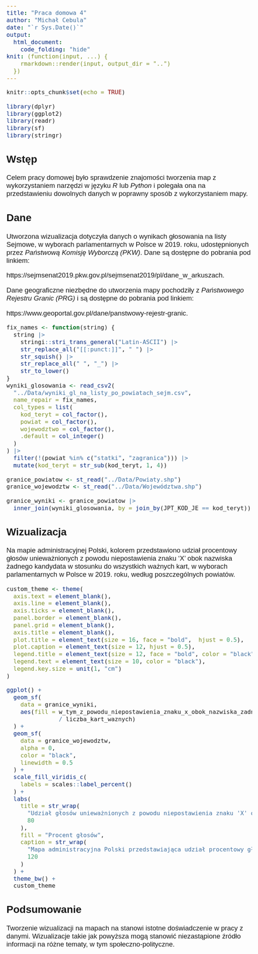 ```yaml
---
title: "Praca domowa 4"
author: "Michał Cebula"
date: "`r Sys.Date()`"
output: 
  html_document:
    code_folding: "hide"
knit: (function(input, ...) {
    rmarkdown::render(input, output_dir = "..")
  })
---
```


<style type="text/css">
  .main-container {
    max-width: 1920px;
    margin: auto;
  }
  
  body {
    font-family: Helvetica;
    font-size: 14pt;
  }
</style>

```r
knitr::opts_chunk$set(echo = TRUE)
```

```r
library(dplyr)
library(ggplot2)
library(readr)
library(sf)
library(stringr)
```

## Wstęp

Celem pracy domowej było sprawdzenie znajomości tworzenia map z wykorzystaniem narzędzi w języku *R* lub *Python* i polegała ona na przedstawieniu dowolnych danych w poprawny sposób z wykorzystaniem mapy.

## Dane

Utworzona wizualizacja dotyczyła danych o wynikach głosowania na listy Sejmowe, w wyborach parlamentarnych w Polsce w 2019. roku, udostępnionych przez *Państwową Komisję Wyborczą (PKW)*. Dane są dostępne do pobrania pod linkiem: 

https://sejmsenat2019.pkw.gov.pl/sejmsenat2019/pl/dane_w_arkuszach.

Dane geograficzne niezbędne do utworzenia mapy pochodziły z *Państwowego Rejestru Granic (PRG)* i są dostępne do pobrania pod linkiem:

https://www.geoportal.gov.pl/dane/panstwowy-rejestr-granic.

```r
fix_names <- function(string) {
  string |> 
    stringi::stri_trans_general("Latin-ASCII") |> 
    str_replace_all("[[:punct:]]", " ") |> 
    str_squish() |> 
    str_replace_all(" ", "_") |> 
    str_to_lower()
}
wyniki_glosowania <- read_csv2(
  "../Data/wyniki_gl_na_listy_po_powiatach_sejm.csv",
  name_repair = fix_names,
  col_types = list(
    kod_teryt = col_factor(),
    powiat = col_factor(),
    wojewodztwo = col_factor(),
    .default = col_integer()
  )
) |> 
  filter(!(powiat %in% c("statki", "zagranica"))) |> 
  mutate(kod_teryt = str_sub(kod_teryt, 1, 4))

granice_powiatow <- st_read("../Data/Powiaty.shp")
granice_wojewodztw <- st_read("../Data/Województwa.shp")

granice_wyniki <- granice_powiatow |> 
  inner_join(wyniki_glosowania, by = join_by(JPT_KOD_JE == kod_teryt))
```

## Wizualizacja

Na mapie administracyjnej Polski, kolorem przedstawiono udział procentowy głosów unieważnionych z powodu niepostawienia znaku 'X' obok nazwiska żadnego kandydata w stosunku do wszystkich ważnych kart, w wyborach parlamentarnych w Polsce w 2019. roku,  według poszczególnych powiatów.

```r
custom_theme <- theme(
  axis.text = element_blank(),
  axis.line = element_blank(),
  axis.ticks = element_blank(),
  panel.border = element_blank(),
  panel.grid = element_blank(),
  axis.title = element_blank(),
  plot.title = element_text(size = 16, face = "bold",  hjust = 0.5),
  plot.caption = element_text(size = 12, hjust = 0.5),
  legend.title = element_text(size = 12, face = "bold", color = "black"),
  legend.text = element_text(size = 10, color = "black"),
  legend.key.size = unit(1, "cm")
)

ggplot() + 
  geom_sf(
    data = granice_wyniki, 
    aes(fill = w_tym_z_powodu_niepostawienia_znaku_x_obok_nazwiska_zadnego_kandydata 
               / liczba_kart_waznych)
  ) +
  geom_sf(
    data = granice_wojewodztw, 
    alpha = 0, 
    color = "black",
    linewidth = 0.5
  ) +
  scale_fill_viridis_c(
    labels = scales::label_percent()
  ) +
  labs(
    title = str_wrap(
      "Udział głosów unieważnionych z powodu niepostawienia znaku 'X' obok nazwiska żadnego kandydata, w wyborach parlamentarnych w Polsce w 2019. roku", 
      80
    ),
    fill = "Procent głosów",
    caption = str_wrap(
      "Mapa administracyjna Polski przedstawiająca udział procentowy głosów unieważnionych z powodu niepostawienia znaku 'X' obok nazwiska żadnego kandydata w stosunku do wszystkich ważnych kart, w wyborach parlamentarnych w Polsce w 2019. roku,  według poszczególnych powiatów.",
      120
    )
  ) +
  theme_bw() +
  custom_theme
```

## Podsumowanie

Tworzenie wizualizacji na mapach na stanowi istotne doświadczenie w pracy z danymi. Wizualizacje takie jak powyższa mogą stanowić niezastąpione źródło informacji na różne tematy, w tym społeczno-polityczne.

